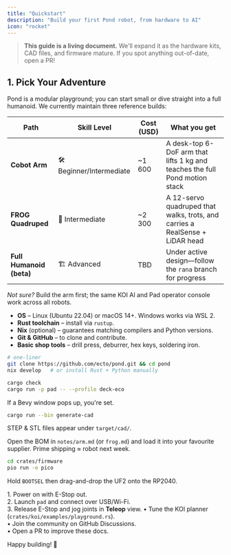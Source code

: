 ```yaml
---
title: "Quickstart"
description: "Build your first Pond robot, from hardware to AI"
icon: "rocket"
---
```


> **This guide is a living document.**  We'll expand it as the hardware kits, CAD
> files, and firmware mature.  If you spot anything out-of-date, open a PR!

## 1. Pick Your Adventure

Pond is a modular playground; you can start small or dive straight into a full
humanoid.  We currently maintain three reference builds:

| Path | Skill Level | Cost (USD) | What you get |
| ---- | ----------- | ---------- | ------------- |
| **Cobot Arm** | 🛠️ Beginner/Intermediate | ~1 600 | A desk-top 6-DoF arm that lifts 1 kg and teaches the full Pond motion stack |
| **FROG Quadruped** | 🔧 Intermediate | ~2 300 | A 12-servo quadruped that walks, trots, and carries a RealSense + LiDAR head |
| **Full Humanoid (beta)** | 🏗️ Advanced | TBD | Under active design—follow the `rana` branch for progress |

*Not sure?*  Build the arm first; the same KOI AI and Pad operator console work
across all robots.

<Steps>
  <Step title="Install prerequisites">
    <ul>
      <li><strong>OS</strong> – Linux (Ubuntu 22.04) or macOS 14+. Windows works via WSL 2.</li>
      <li><strong>Rust toolchain</strong> – install via <code>rustup</code>.</li>
      <li><strong>Nix</strong> (optional) – guarantees matching compilers and Python versions.</li>
      <li><strong>Git &amp; GitHub</strong> – to clone and contribute.</li>
      <li><strong>Basic shop tools</strong> – drill press, deburrer, hex keys, soldering iron.</li>
    </ul>
  </Step>

  <Step title="Clone &amp; bootstrap">

```bash
# one-liner
git clone https://github.com/ecto/pond.git && cd pond
nix develop   # or install Rust + Python manually
```
  </Step>

  <Step title="Build the software">

```bash
cargo check
cargo run -p pad -- --profile deck-eco
```
  If a Bevy window pops up, you're set.
  </Step>

  <Step title="Generate CAD">

```bash
cargo run --bin generate-cad
```
  STEP &amp; STL files appear under <code>target/cad/</code>.
  </Step>

  <Step title="Order parts">
    Open the BOM in <code>notes/arm.md</code> (or <code>frog.md</code>) and load it into your favourite supplier. Prime shipping ≈ robot next week.
  </Step>

  <Step title="Flash firmware">

```bash
cd crates/firmware
pio run -e pico
```
  Hold <code>BOOTSEL</code> then drag-and-drop the UF2 onto the RP2040.
  </Step>

  <Step title="First motion">
    1. Power on with E-Stop out.<br/>
    2. Launch <code>pad</code> and connect over USB/Wi-Fi.<br/>
    3. Release E-Stop and jog joints in <strong>Teleop</strong> view.
  </Step>

  <Step title="Next steps">
    • Tune the KOI planner (<code>crates/koi/examples/playground.rs</code>).<br/>
    • Join the community on GitHub Discussions.<br/>
    • Open a PR to improve these docs.
  </Step>
</Steps>

Happy building! 🐸